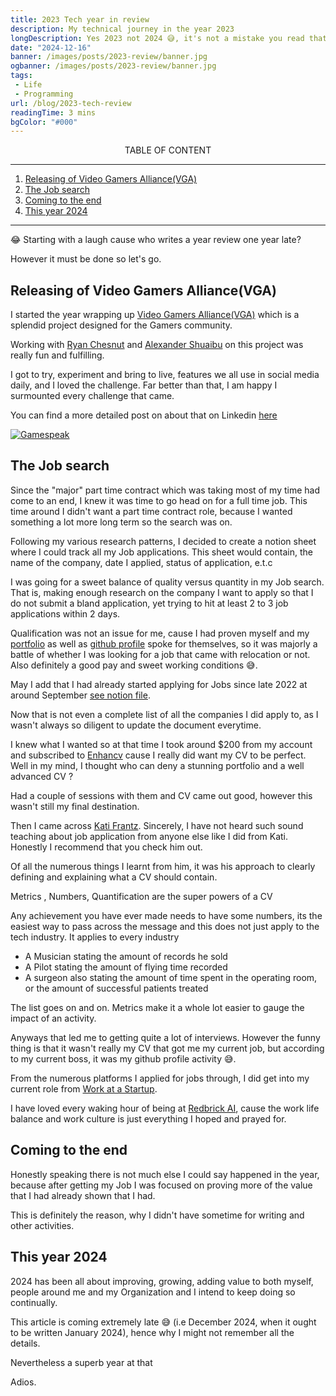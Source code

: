 ```yaml
---
title: 2023 Tech year in review
description: My technical journey in the year 2023
longDescription: Yes 2023 not 2024 😅, it's not a mistake you read that right. This review is coming extremely late, however I believe it's still great to keep records of great achievements so let's go 😎
date: "2024-12-16"
banner: /images/posts/2023-review/banner.jpg
ogbanner: /images/posts/2023-review/banner.jpg
tags:
 - Life
 - Programming
url: /blog/2023-tech-review
readingTime: 3 mins
bgColor: "#000"
---
```


<Center>TABLE OF CONTENT</Center>

---

1. [Releasing of Video Gamers Alliance(VGA)](#releasing-of-vga)
2. [The Job search](#the-job-search)
3. [Coming to the end](#coming-to-the-end)
4. [This year 2024](#this-year-2024)

---

😂 Starting with a laugh cause who writes a year review one year late?

However it must be done so let's go.

## Releasing of Video Gamers Alliance(VGA)

I started the year wrapping up [Video Gamers Alliance(VGA)](https://beta-app.gamespeak.gg/) which is a splendid project designed for the Gamers community.

Working with [Ryan Chesnut](https://www.linkedin.com/in/ryan-chesnut/) and [Alexander Shuaibu](https://github.com/Xand6r) on this project was really fun and fulfilling.

I got to try, experiment and bring to live, features we all use in social media daily, and I loved the challenge. Far better than that, I am happy I surmounted every challenge that came.

You can find a more detailed post on about that on Linkedin [here](https://www.linkedin.com/posts/david-obodo_gamespeak-is-here-for-a-while-now-activity-7036690764466110464-1yxY?utm_source=share&utm_medium=member_desktop)

<a href="https://beta-app.gamespeak.gg" target="_blank">
	<img src="/images/posts/2023-review/gamespeak.gif" alt="Gamespeak" />
</a>

## The Job search

Since the "major" part time contract which was taking most of my time had come to an end, I knew it was time to go head on for a full time job. This time around I didn't want a part time contract role, because
I wanted something a lot more long term so the search was on.

Following my various research patterns, I decided to create a notion sheet where I could track all my Job applications. This sheet would contain, the name of the company, date I applied, status of application, e.t.c

I was going for a sweet balance of quality versus quantity in my Job search. That is, making enough research on the company I want to apply so that I do not submit a bland application, yet trying to hit at least 2 to 3 job applications within 2 days.

Qualification was not an issue for me, cause I had proven myself and my [portfolio](https://www.davidobodo.com) as well as [github profile](https://github.com/davidobodo) spoke for themselves, so it was majorly a battle of whether I was looking for a job that came with relocation or not. Also definitely a good pay and sweet working conditions 😅.

May I add that I had already started applying for Jobs since late 2022 at around September [see notion file](https://grizzly-tern-7eb.notion.site/Job-Applications-a68fbd1ee91b4255bc7ed32cd6c302db).

Now that is not even a complete list of all the companies I did apply to, as I wasn't always so diligent to update the document everytime.

I knew what I wanted so at that time I took around $200 from my account and subscribed to [Enhancv](https://enhancv.com/) cause I really did want my CV to be perfect. Well in my mind, I thought who can deny a stunning portfolio and a well advanced CV ?

Had a couple of sessions with them and CV came out good, however this wasn't still my final destination.

Then I came across [Kati Frantz](https://x.com/bahdcoder?lang=en). Sincerely, I have not heard such sound teaching about job application from anyone else like I did from Kati. Honestly I recommend that you check him out.

Of all the numerous things I learnt from him, it was his approach to clearly defining and explaining what a CV should contain.

<Highlight>Metrics , Numbers, Quantification are the super powers of a CV</Highlight>

Any achievement you have ever made needs to have some numbers, its the easiest way to pass across the message and this does not just apply to the tech industry. It applies to every industry

- A Musician stating the amount of records he sold
- A Pilot stating the amount of flying time recorded
- A surgeon also stating the amount of time spent in the operating room, or the amount of successful patients treated

The list goes on and on. Metrics make it a whole lot easier to gauge the impact of an activity.

Anyways that led me to getting quite a lot of interviews. However the funny thing is that it wasn't really my CV that got me my current job, but according to my current boss, it was my github profile activity 😅.

From the numerous platforms I applied for jobs through, I did get into my current role from [Work at a Startup](https://www.workatastartup.com/jobs).

I have loved every waking hour of being at [Redbrick AI](https://redbrickai.com/), cause the work life balance and work culture is just everything I hoped and prayed for.

## Coming to the end

Honestly speaking there is not much else I could say happened in the year, because after getting my Job I was focused on proving more of the value that I had already shown that I had.

This is definitely the reason, why I didn't have sometime for writing and other activities.

## This year 2024

2024 has been all about improving, growing, adding value to both myself, people around me and my Organization and I intend to keep doing so continually.

This article is coming extremely late 😅 (i.e December 2024, when it ought to be written January 2024), hence why I might not remember all the details.

Nevertheless a superb year at that

Adios.
